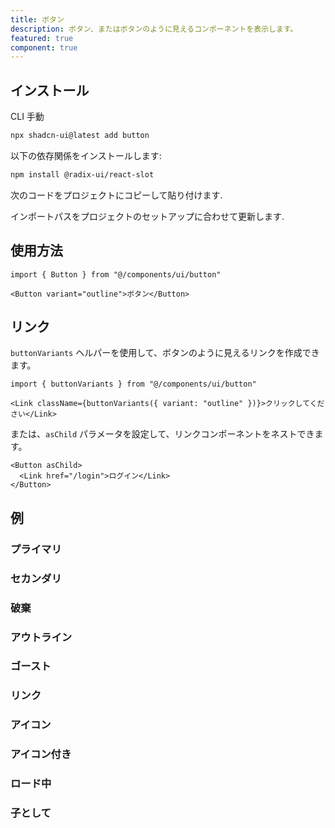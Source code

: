 ```yaml
---
title: ボタン
description: ボタン、またはボタンのように見えるコンポーネントを表示します。
featured: true
component: true
---
```


<ComponentPreview name="button-demo" description="ボタン" />

## インストール

<Tabs defaultValue="cli">

<TabsList>
  <TabsTrigger value="cli">CLI</TabsTrigger>
  <TabsTrigger value="manual">手動</TabsTrigger>
</TabsList>
<TabsContent value="cli">

```bash
npx shadcn-ui@latest add button
```

</TabsContent>

<TabsContent value="manual">

<Steps>

<Step>以下の依存関係をインストールします:</Step>

```bash
npm install @radix-ui/react-slot
```

<Step>次のコードをプロジェクトにコピーして貼り付けます.</Step>

<ComponentSource name="button" />

<Step>インポートパスをプロジェクトのセットアップに合わせて更新します.</Step>

</Steps>

</TabsContent>

</Tabs>

## 使用方法

```tsx
import { Button } from "@/components/ui/button"
```

```tsx
<Button variant="outline">ボタン</Button>
```

## リンク

`buttonVariants` ヘルパーを使用して、ボタンのように見えるリンクを作成できます。

```tsx
import { buttonVariants } from "@/components/ui/button"
```

```tsx
<Link className={buttonVariants({ variant: "outline" })}>クリックしてください</Link>
```

または、`asChild` パラメータを設定して、リンクコンポーネントをネストできます。

```tsx
<Button asChild>
  <Link href="/login">ログイン</Link>
</Button>
```

## 例

### プライマリ

<ComponentPreview name="button-demo" description="プライマリボタン" />

### セカンダリ

<ComponentPreview name="button-secondary" description="セカンダリボタン" />

### 破棄

<ComponentPreview
  name="button-destructive"
  description="破棄ボタン"
/>

### アウトライン

<ComponentPreview
  name="button-outline"
  description="アウトラインの亜種を使用するボタン"
/>

### ゴースト

<ComponentPreview
  name="button-ghost"
  description="ゴーストの亜種を使用するボタン"
/>

### リンク

<ComponentPreview
  name="button-link"
  description="リンクの亜種を使用するボタン"
/>

### アイコン

<ComponentPreview name="button-icon" description="アイコンボタン" />

### アイコン付き

<ComponentPreview name="button-with-icon" description="アイコン付きのボタン" />

### ロード中

<ComponentPreview
  name="button-loading"
  description="ロード中の状態のボタン"
/>

### 子として

<ComponentPreview
  name="button-as-child"
  description="カスタムリンクコンポーネントをラップするボタン"
/>